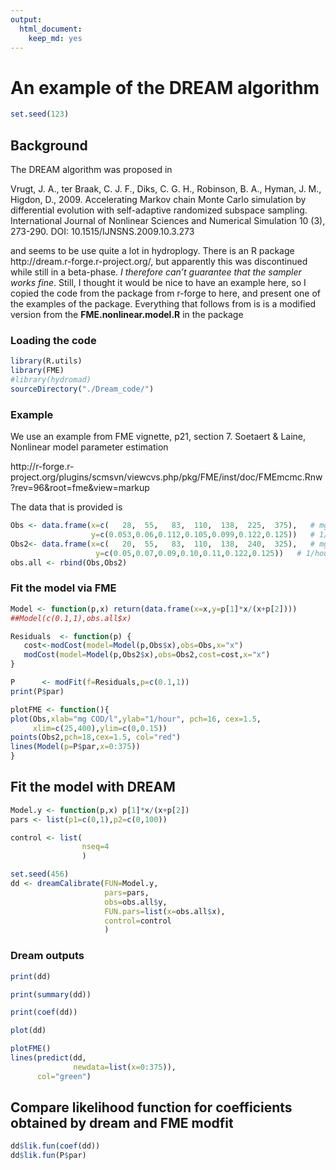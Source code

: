 ```yaml
---
output:
  html_document:
    keep_md: yes
---
```

An example of the DREAM algorithm
===

```r
set.seed(123)
```

## Background 

The DREAM algorithm was proposed in 

Vrugt, J. A., ter Braak, C. J. F., Diks, C. G. H., Robinson, B. A., Hyman, J. M., Higdon, D., 2009. Accelerating Markov chain Monte Carlo simulation by differential evolution with self-adaptive randomized subspace sampling. International Journal of Nonlinear Sciences and Numerical Simulation 10 (3), 273-290. DOI: 10.1515/IJNSNS.2009.10.3.273

and seems to be use quite a lot in hydroplogy. There is an R package http://dream.r-forge.r-project.org/, but apparently this was discontinued while still in a beta-phase. *I therefore can't guarantee that the sampler works fine*. Still, I thought it would be nice to have an example here, so I copied the code from the package from r-forge to here, and present one of the examples of the package. Everything that follows from is is a modified version from the **FME.nonlinear.model.R** in the package

### Loading the code 

```r
library(R.utils)
library(FME)
#library(hydromad)
sourceDirectory("./Dream_code/")
```

### Example 

We use an example from FME vignette, p21, section 7. Soetaert & Laine, Nonlinear model parameter estimation

http://r-forge.r-project.org/plugins/scmsvn/viewcvs.php/pkg/FME/inst/doc/FMEmcmc.Rnw?rev=96&root=fme&view=markup

The data that is provided is

```r
Obs <- data.frame(x=c(   28,  55,   83,  110,  138,  225,  375),   # mg COD/l
                  y=c(0.053,0.06,0.112,0.105,0.099,0.122,0.125))   # 1/hour
Obs2<- data.frame(x=c(   20,  55,   83,  110,  138,  240,  325),   # mg COD/l
                   y=c(0.05,0.07,0.09,0.10,0.11,0.122,0.125))   # 1/hour
obs.all <- rbind(Obs,Obs2)

```

### Fit the model via FME

```r

Model <- function(p,x) return(data.frame(x=x,y=p[1]*x/(x+p[2])))
##Model(c(0.1,1),obs.all$x)

Residuals  <- function(p) {
   cost<-modCost(model=Model(p,Obs$x),obs=Obs,x="x")
   modCost(model=Model(p,Obs2$x),obs=Obs2,cost=cost,x="x")
}

P      <- modFit(f=Residuals,p=c(0.1,1))
print(P$par)

plotFME <- function(){
plot(Obs,xlab="mg COD/l",ylab="1/hour", pch=16, cex=1.5,
     xlim=c(25,400),ylim=c(0,0.15))
points(Obs2,pch=18,cex=1.5, col="red")
lines(Model(p=P$par,x=0:375))
}

```


## Fit the model with DREAM

```r
Model.y <- function(p,x) p[1]*x/(x+p[2])
pars <- list(p1=c(0,1),p2=c(0,100))

control <- list(
                nseq=4
                )

set.seed(456)
dd <- dreamCalibrate(FUN=Model.y,
                     pars=pars,
                     obs=obs.all$y,
                     FUN.pars=list(x=obs.all$x),
                     control=control
                     )


```

### Dream outputs

```r

print(dd)

print(summary(dd))

print(coef(dd))

plot(dd)

plotFME()
lines(predict(dd,
              newdata=list(x=0:375)),
      col="green")
```


## Compare likelihood function for coefficients obtained by dream and FME modfit

```r
dd$lik.fun(coef(dd))
dd$lik.fun(P$par)
```

